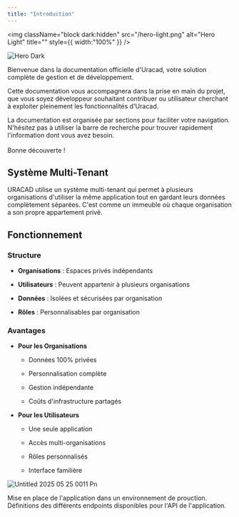 ```yaml
---
title: "Introduction"
---
```


<img
  className="block dark:hidden"
  src="/hero-light.png"
  alt="Hero Light"
  title=""
  style={{ width:"100%" }}
/>

<img
  className="hidden dark:block"
  src="/hero-dark.png"
  alt="Hero Dark"
  title={true}
/>

Bienvenue dans la documentation officielle d'Uracad, votre solution complète de gestion et de développement.

Cette documentation vous accompagnera dans la prise en main du projet, que vous soyez développeur souhaitant contribuer ou utilisateur cherchant à exploiter pleinement les fonctionnalités d'Uracad.

La documentation est organisée par sections pour faciliter votre navigation. N'hésitez pas à utiliser la barre de recherche pour trouver rapidement l'information dont vous avez besoin. \
\
Bonne découverte \!

## **Système Multi-Tenant**

URACAD utilise un système multi-tenant qui permet à plusieurs organisations d'utiliser la même application tout en gardant leurs données complètement séparées. C'est comme un immeuble où chaque organisation a son propre appartement privé.

## **Fonctionnement**

### **Structure**

- **Organisations** : Espaces privés indépendants


- **Utilisateurs** : Peuvent appartenir à plusieurs organisations


- **Données** : Isolées et sécurisées par organisation


- **Rôles** : Personnalisables par organisation

### **Avantages**

- **Pour les Organisations**
  - Données 100% privées


  - Personnalisation complète


  - Gestion indépendante
  - Coûts d'infrastructure partagés
- **Pour les Utilisateurs**
  - Une seule application


  - Accès multi-organisations


  - Rôles personnalisés


  - Interface familière

![Untitled 2025 05 25 0011 Pn](/Untitled-2025-05-25-0011.png)

<CardGroup cols={2}>
  <Card title="Installation" icon="desktop-arrow-down" href="https://docs.uracad.com/install">
    Mise en place de l'application dans un environnement de prouction.
  </Card>
  <Card title="Référence APIs" icon="code" href="https://mintlify.com/docs/api-playground/openapi">
    Définitions des différents endpoints disponibles pour l'API de l'application.
  </Card>
</CardGroup>